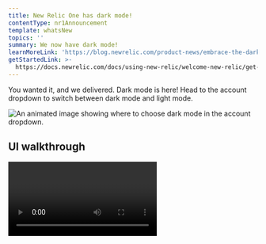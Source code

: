 ```yaml
---
title: New Relic One has dark mode!
contentType: nr1Announcement
template: whatsNew
topics: ''
summary: We now have dark mode!
learnMoreLink: 'https://blog.newrelic.com/product-news/embrace-the-dark-mode/'
getStartedLink: >-
  https://docs.newrelic.com/docs/using-new-relic/welcome-new-relic/get-started/view-our-ui-dark-mode
---
```


You wanted it, and we delivered. Dark mode is here! Head to the account dropdown to switch between dark mode and light mode.

![An animated image showing where to choose dark mode in the account dropdown.](https://docs-dev.newrelic.com/sites/default/files/thumbnails/image/dark-mode-example.gif "Set dark mode theme in your account dropdown.")

## UI walkthrough

<Video
  type="wistia"
  id="ej8rjucux9"
/>
